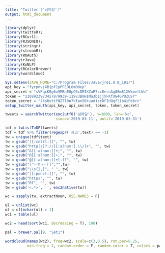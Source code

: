 ```yaml
---
title: "Twitter ['심마담']"
output: html_document
---
```

```r
library(dplyr)
library(twitteR); 
library(RCurl); 
library(RJSONIO); 
library(stringr)
library(streamR); 
library(ROAuth)
library(rJava)
library(KoNLP)
library(RColorBrewer)
library(wordcloud)

Sys.setenv(JAVA_HOME="C:/Program Files/Java/jre1.8.0_191/")
api_key = "fyrpnvjXBjpf1pPFEOL0m08ep"
api_secret = "sVPqcKBg6o9MBaE8pO3cDMIXZuR7ccDernAg08m81XWxovfLWu"
token = "1108923973427879939-119vJBmHIMaJb1jjVFKfUG4GPUZUSY"
token_secret = "JksRettfNZ7l0u7kfan50kuad1srDFIHQqfl1b4iPekrc"
setup_twitter_oauth(api_key, api_secret, token, token_secret)

```



```r
tweets = searchTwitter(enc2utf8('심마담'), n=1000, lan='ko', 
                       since='2019-03-11', until='2019-03-31')

tdf = twListToDF(tweets)
tdf = tdf %>% filter(regexpr('광고',text) == -1)
tw = unique(tdf$text) 
tw = gsub("[[:cntrl:]]", "", tw)  
tw = gsub("http[s]?://[[:alnum:].\\/]+", "", tw)  
tw = gsub("&[[:alnum:]]+;", "", tw)    
tw = gsub("@[[:alnum:]]+;", "", tw) 
tw = gsub("@[[:alnum:]]+[:]?", "", tw)
tw = gsub("[ㄱ-ㅎㅏ-ㅣ]","",tw) 
tw = gsub("\\s{2,}", " ", tw)
tw = gsub("[[:punct:]]", "", tw)  
tw = gsub("https", "", tw)
tw = gsub("RT", "", tw)
tw = gsub('<.*>', '', enc2native(tw))

wc = sapply(tw, extractNoun, USE.NAMES = F)

ul = unlist(wc)
ul = ul[nchar(ul) > 1]
wc1 = table(ul)

wc2 = head(sort(wc1, decreasing = T), 100)

pal = brewer.pal(9, "Set1")

wordcloud(names(wc2), freq=wc2, scale=c(3,0.5), rot.per=0.25, 
          min.freq = 1, random.order = F, random.color = T, colors = pal)

```

